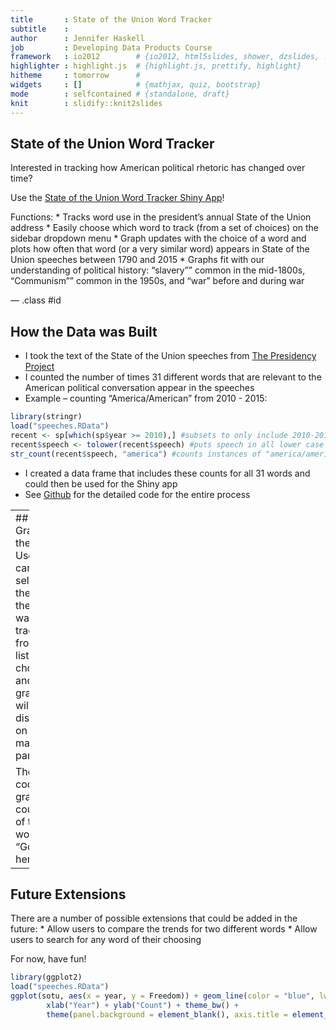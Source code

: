 ```yaml
---
title       : State of the Union Word Tracker
subtitle    : 
author      : Jennifer Haskell
job         : Developing Data Products Course
framework   : io2012        # {io2012, html5slides, shower, dzslides, ...}
highlighter : highlight.js  # {highlight.js, prettify, highlight}
hitheme     : tomorrow      # 
widgets     : []            # {mathjax, quiz, bootstrap}
mode        : selfcontained # {standalone, draft}
knit        : slidify::knit2slides
---
```


## State of the Union Word Tracker
Interested in tracking how American political rhetoric has changed over time?

Use the [State of the Union Word Tracker Shiny App](https://jchaskell.shinyapps.io/SOTU)!

Functions:
* Tracks word use in the president's annual State of the Union address
* Easily choose which word to track (from a set of choices) on the sidebar dropdown menu
* Graph updates with the choice of a word and plots how often that word (or a very similar word) appears in State of the Union speeches between 1790 and 2015
* Graphs fit with our understanding of political history: "slavery"" common in the mid-1800s, "Communism"" common in the 1950s, and "war" before and during war



--- .class #id 

## How the Data was Built
* I took the text of the State of the Union speeches from [The Presidency Project](http://www.presidency.ucsb.edu/sou.php)
* I counted the number of times 31 different words that are relevant to the American political conversation appear in the speeches
- Example -- counting "America/American" from 2010 - 2015:
```r
library(stringr)
load("speeches.RData")
recent <- sp[which(sp$year >= 2010),] #subsets to only include 2010-2015
recent$speech <- tolower(recent$speech) #puts speech in all lower case
str_count(recent$speech, "america") #counts instances of "america/american" in each speech

```
* I created a data frame that includes these counts for all 31 words and could then be used for the Shiny app
* See [Github](https://github.com/jchaskell/SOTU/tree/gh-pages) for the detailed code for the entire process


---
## Graphing the Data
Users can select the word they want to track from a list of 31 choices and the graph will display on the main panel.

The code for graphing counts of the word "God" is here:
```r
library(ggplot2)
load("speeches.RData")
ggplot(sotu, aes(x = year, y = God)) + geom_line(color = "blue", lwd = 0.5) + ggtitle("God") + 
        xlab("Year") + ylab("Count") + theme_bw() +
        theme(panel.background = element_blank(), axis.title = element_text(size = 12))
```

--- 
## Future Extensions

There are a number of possible extensions that could be added in the future:
* Allow users to compare the trends for two different words
* Allow users to search for any word of their choosing

For now, have fun!

```r
library(ggplot2)
load("speeches.RData")
ggplot(sotu, aes(x = year, y = Freedom)) + geom_line(color = "blue", lwd = 0.5) + ggtitle("Freedom!") + 
        xlab("Year") + ylab("Count") + theme_bw() +
        theme(panel.background = element_blank(), axis.title = element_text(size = 12))
```






